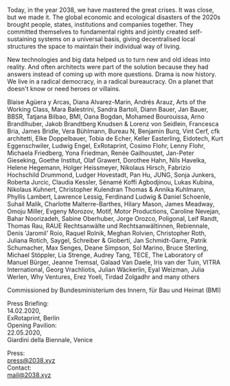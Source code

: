 <MainVideo vimeoId="370256053"/>

<p>
Today, in the year 2038, we have mastered the great crises. It was close, but we made it. The global economic and ecological disasters of the 2020s brought people, states, institutions and companies together. They committed themselves to fundamental rights and jointly created self-sustaining systems on a universal basis, giving decentralised local structures the space to maintain their individual way of living.
</p>

<p>
New technologies and big data helped us to turn new and old ideas into reality. And often architects were part of the solution because they had answers instead of coming up with more questions. Drama is now history. We live in a radical democracy, in a radical bureaucracy. On a planet that doesn't know or need heroes or villains.
</p>
<Spacer onlySmall />

<Countdown dateUTC="2020-05-22-14-00">
  <iCal />
  <Spacer onlySmall />
</Countdown>  
<Accordion head="WITH">
  <Document>
    <Spacer />
    <p>
      Blaise Agüera y Arcas, Diana Alvarez-Marin, Andrés Arauz, Arts of the Working Class, Mara Balestrini, Sandra Bartoli, Diann Bauer, Jan Bauer, BBSR, Tatjana Bilbao, BMI, Oana Bogdan, Mohamed Bourouissa, Arno Brandlhuber, Jakob Brandtberg Knudsen & Lorenz von Seidlein, Francesca Bria, James Bridle, Vera Bühlmann, Bureau N, Benjamin Burq, Vint Cerf, cfk architetti, Elke Doppelbauer, Tobia de Echer, Keller Easterling, Eidotech, Kurt Eggenschwiler, Ludwig Engel, ExRotaprint, Cosimo Flohr, Lenny Flohr, Michaela Friedberg, Yona Friedman, Renée Gailhoustet, Jan-Peter Gieseking, Goethe Institut, Olaf Grawert, Dorothee Hahn, Nils Havelka, Helene Hegemann, Holger Heissmeyer, Nikolaus Hirsch, Fabrizio Hochschild Drummond, Ludger Hovestadt, Pan Hu, JUNG, Sonja Junkers, Roberta Jurcic, Claudia Kessler, Sénamé Koffi Agbodjinou, Lukas Kubina, Nikolaus Kuhnert, Christopher Kulendran Thomas & Annika Kuhlmann, Phyllis Lambert, Lawrence Lessig, Ferdinand Ludwig & Daniel Schoenle, Suhail Malik, Charlotte Malterre-Barthes, Hilary Mason, James Meadway, Omoju Miller, Evgeny Morozov, Motif, Motor Productions, Caroline Nevejan, Bahar Noorizadeh, Sabine Oberhuber, Jorge Orozco, Poligonal, Leif Randt, Thomas Rau, RAUE Rechtsanwälte und Rechtsanwältinnen, Rebiennale, Denis 'Jaromil' Roio, Raquel Rolnik, Meghan Rolvien, Christopher Roth, Juliana Rotich, Saygel, Schreiber & Gioberti, Jan Schmidt-Garre, Patrik Schumacher, Max Senges, Deane Simpson, Sol Marino, Bruce Sterling, Michael Stöppler, Lia Strenge, Audrey Tang, TECE, The Laboratory of Manuel Bürger, Jeanne Tremsal, Galaad Van Daele, Iris van der Tuin, VITRA International, Georg Vrachliotis, Julian Wäckerlin, Eyal Weizman, Julia Werlen, Why Ventures, Erez Yoeli, Tirdad Zolgadhr and many others
    </p>
    <p>
      Commissioned by Bundesministerium des Innern, für Bau und Heimat (BMI)
    </p>
    <Logos />
  </Document>
</Accordion>

<Spacer onlySmall />

Press Briefing: <br/>14.02.2020, <br/>ExRotaprint, Berlin<br/>
Opening Pavilion: <br/>22.05.2020, <br/>Giardini della Biennale, Venice

Press: <br/>press@2038.xyz<br/>
Contact: <br/>mail@2038.xyz  

<Spacer onlySmall />
<ImpLink text="IMP." />

<LargeSpacer />

